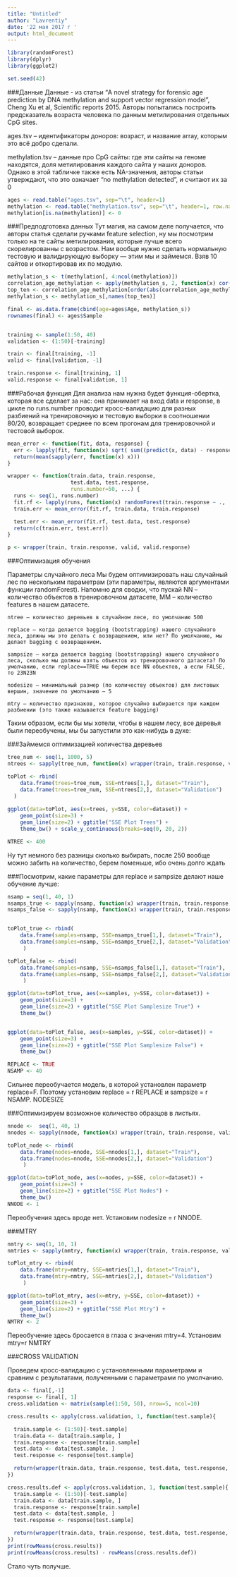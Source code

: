 ```yaml
---
title: "Untitled"
author: "Lavrentiy"
date: '22 мая 2017 г '
output: html_document
---
```


```r
library(randomForest)
library(dplyr)
library(ggplot2)

set.seed(42)
```



###Данные 
Данные - из статьи “A novel strategy for forensic age prediction by DNA methylation and support vector regression model”, Cheng Xu et al, Scientific reports 2015. Авторы попытались построить предсказатель возраста человека по данным метилирования отдельных CpG sites.

ages.tsv -- идентификаторы доноров: возраст, и название array, которым это всё добро сделали.

methylation.tsv -- данные про CpG сайты: где эти сайты на геноме находятся, доля метилирования каждого сайта у наших доноров. Однако в этой табличке также есть NA-значения, авторы статьи утверждают, что это означает “no methylation detected”, и считают их за 0

```r
ages <- read.table("ages.tsv", sep="\t", header=1)
methylation <- read.table("methylation.tsv", sep="\t", header=1, row.names = 1, na.strings = "NA")
methylation[is.na(methylation)] <- 0
```


###Предподготовка данных 
Тут магия, на самом деле получается, что авторы статья сделали ручками feature selection, ну мы посмотрим только на те сайты метилирования, которые лучше всего скорелированны с возрастом. Нам вообще нужно сделать нормальную тестовую и валидирующую выборку — этим мы и займемся. Взяв 10 cайтов и откортировав их по модулю.



```r
methylation_s <- t(methylation[, 4:ncol(methylation)])
correlation_age_methylation <- apply(methylation_s, 2, function(x) cor(as.numeric(x), ages$Age))
top_ten <- correlation_age_methylation[order(abs(correlation_age_methylation), decreasing = TRUE)][1:10]
methylation_s <- methylation_s[,names(top_ten)]

final <- as.data.frame(cbind(age=ages$Age, methylation_s))
rownames(final) <- ages$Sample


training <- sample(1:50, 40)
validation <- (1:50)[-training]

train <- final[training, -1]
valid <- final[validation, -1]

train.response <- final[training, 1]
valid.response <- final[validation, 1]
```


###Рабочая функция
Для анализа нам нужна будет функция-обертка, которая все сделает за нас: она принимает на вход data и response, в цикле по runs.number проводит кросс-валидацию для разных разбиений на тренировочную и тестовую выборки в соотношении 80/20, возвращает среднее по всем прогонам для тренировочной и тестовой выборок.


```r

mean_error <- function(fit, data, response) {
  err <- lapply(fit, function(x) sqrt( sum((predict(x, data) - response) ** 2) / length(response)))
  return(mean(sapply(err, function(x) x)))
}

wrapper <- function(train.data, train.response,
                    test.data, test.response, 
                    runs.number=50, ...) {
  runs <- seq(1, runs.number) 
  fit.rf <- lapply(runs, function(x) randomForest(train.response ~ .,   data=train.data, ...))
  train.err <- mean_error(fit.rf, train.data, train.response) 

  test.err <- mean_error(fit.rf, test.data, test.response) 
  return(c(train.err, test.err))
}

p <- wrapper(train, train.response, valid, valid.response)
```
###Оптимизация обучения

Параметры случайного леса Мы будем оптимизировать наш случайный лес по нескольким параметрам (эти параметры, являются аргументами функции randomForest). Напомню для сводки, что пускай NN – количество объектов в тренировочном датасете, MM – количество features в нашем датасете.

    ntree – количество деревьев в случайном лесе, по умолчанию 500

    replace – когда делается bagging (bootstrapping) нашего случайного леса, должны мы это делать с возвращением, или нет? По умолчанию, мы делает bagging с возвращением.

    sampsize – когда делается bagging (bootstrapping) нашего случайного леса, сколько мы должны взять объектов из тренировочного датасета? По умолчанию, если replace==TRUE мы берем все NN объектов, а если FALSE, то 23N23N

    nodesize – минимальный размер (по количеству объектов) для листовых вершин, значение по умолчанию – 5

    mtry – количество признаков, которое случайно выбирается при каждом разбиении (это также называется feature bagging)

Таким образом, если бы мы хотели, чтобы в нашем лесу, все деревья были переобучены, мы бы запустили это как-нибудь в духе:


###Займемся оптимизацией количества деревьев

```r
tree_num <- seq(1, 1000, 5)
ntrees <- sapply(tree_num, function(x) wrapper(train, train.response, valid, valid.response, runs.number = 100, ntree=x))

toPlot <- rbind(
    data.frame(trees=tree_num, SSE=ntrees[1,], dataset="Train"),
    data.frame(trees=tree_num, SSE=ntrees[2,], dataset="Validation")
  )
  
ggplot(data=toPlot, aes(x=trees, y=SSE, color=dataset)) +
    geom_point(size=3) + 
    geom_line(size=2) + ggtitle("SSE Plot Trees") +
    theme_bw() + scale_y_continuous(breaks=seq(0, 20, 2))

NTREE <- 400
```
Ну тут немного без разницы сколько выбирать, после 250 вообще можно забить на количество, берем поменьше, ибо очень долго ждать




###Посмотрим, какие параметры для replace и sampsize делают наше обучение лучше:
```r
nsamp = seq(1, 40, 1)
nsamps_true <- sapply(nsamp, function(x) wrapper(train, train.response, valid, valid.response, runs.number = 100, replace=T, sampsize=x, ntree=NTREE, nodesize=1, mtry=10))
nsamps_false <- sapply(nsamp, function(x) wrapper(train, train.response, valid, valid.response, runs.number = 100, replace=F, sampsize=x, ntree=NTREE, nodesize=1, mtry=10))


toPlot_true <- rbind(
    data.frame(samples=nsamp, SSE=nsamps_true[1,], dataset="Train"),
    data.frame(samples=nsamp, SSE=nsamps_true[2,], dataset="Validation")
     )

toPlot_false <- rbind(
    data.frame(samples=nsamp, SSE=nsamps_false[1,], dataset="Train"),
    data.frame(samples=nsamp, SSE=nsamps_false[2,], dataset="Validation")
     )

ggplot(data=toPlot_true, aes(x=samples, y=SSE, color=dataset)) +
    geom_point(size=3) + 
    geom_line(size=2) + ggtitle("SSE Plot Samplesize True") +
    theme_bw() 


ggplot(data=toPlot_false, aes(x=samples, y=SSE, color=dataset)) +
    geom_point(size=3) + 
    geom_line(size=2) + ggtitle("SSE Plot Samplesize False") +
    theme_bw()

REPLACE <- TRUE
NSAMP <- 40
```

Сильнее переобучается модель, в которой установлен параметр replace=F. Поэтому установим replace = r REPLACE и sampsize = r NSAMP.
NODESIZE

###Оптимизируем возможное количество образцов в листьях.

```r
nnode <-  seq(1, 40, 1)
nnodes <- sapply(nnode, function(x) wrapper(train, train.response, valid, valid.response, runs.number = 100, replace=REPLACE, sampsize=NSAMP, ntree=NTREE, nodesize=x, mtry=10))

toPlot_node <- rbind(
    data.frame(nodes=nnode, SSE=nnodes[1,], dataset="Train"),
    data.frame(nodes=nnode, SSE=nnodes[2,], dataset="Validation")
     )

ggplot(data=toPlot_node, aes(x=nodes, y=SSE, color=dataset)) +
    geom_point(size=3) +
    geom_line(size=2) + ggtitle("SSE Plot Nodes") +
    theme_bw()
NNODE <- 1
```

Переобучения здесь вроде нет. Установим nodesize = r NNODE.


###MTRY

```r
nmtry <- seq(1, 10, 1)
nmtries <- sapply(nmtry, function(x) wrapper(train, train.response, valid, valid.response, runs.number = 100, replace=REPLACE, sampsize=NSAMP, ntree=NTREE, nodesize=NNODE, mtry=x))

toPlot_mtry <- rbind(
    data.frame(mtry=nmtry, SSE=nmtries[1,], dataset="Train"),
    data.frame(mtry=nmtry, SSE=nmtries[2,], dataset="Validation")
     )

ggplot(data=toPlot_mtry, aes(x=mtry, y=SSE, color=dataset)) +
    geom_point(size=3) + 
    geom_line(size=2) + ggtitle("SSE Plot Mtry") +
    theme_bw()
NMTRY <- 2
```
Переобучение здесь бросается в глаза с значения mtry=4. Установим mtry=r NMTRY


###CROSS VALIDATION

Проведем кросс-валидацию с установленными параметрами и сравним с результатами, полученными с параметрами по умолчанию.
```r

data <- final[,-1]
response <- final[, 1]
cross.validation <- matrix(sample(1:50, 50), nrow=5, ncol=10)

cross.results <- apply(cross.validation, 1, function(test.sample){

  train.sample <- (1:50)[-test.sample]
  train.data <- data[train.sample, ]
  train.response <- response[train.sample]
  test.data <- data[test.sample, ]
  test.response <- response[test.sample]

  return(wrapper(train.data, train.response, test.data, test.response, 100,  replace=REPLACE, sampsize=NSAMP, ntree=NTREE, nodesize=NNODE, mtry=NMTRY))
})

cross.results.def <- apply(cross.validation, 1, function(test.sample){
  train.sample <- (1:50)[-test.sample]
  train.data <- data[train.sample, ]
  train.response <- response[train.sample]
  test.data <- data[test.sample, ]
  test.response <- response[test.sample]

  return(wrapper(train.data, train.response, test.data, test.response, 100))
})
print(rowMeans(cross.results))
print(rowMeans(cross.results) - rowMeans(cross.results.def))
```


Стало чуть получше.


